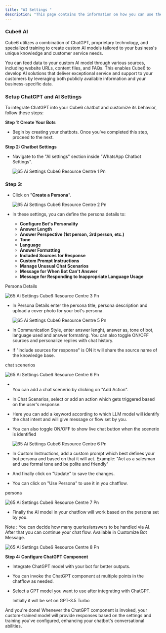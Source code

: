 ```yaml
---
title: "AI Settings "
description: "This page contains the information on how you can use the  Cube6 AI to enhance your chatbot capabilities."
---
```


### Cube6 AI

Cube6 utilizes a combination of ChatGPT, proprietary technology, and specialized training to create custom AI models tailored to your business's unique knowledge and customer service needs.

You can feed data to your custom AI model through various sources, including website URLs, content files, and FAQs. This enables  Cube6 to develop AI solutions that deliver exceptional service and support to your customers by leveraging both publicly available information and your business-specific data.

### **Setup ChatGPT and AI Settings**

To integrate ChatGPT into your  Cube6 chatbot and customize its behavior, follow these steps:

**Step 1: Create Your Bots**

- Begin by creating your chatbots. Once you've completed this step, proceed to the next.

**Step 2: Chatbot Settings**

- Navigate to the "AI settings" section inside "WhatsApp Chatbot Settings".

  ![65 Ai Settings  Cube6 Resource Centre 1 Pn](/images/how-botpenguin-works/whatsapp-ai-setting/65.ai_settings__Cube6_resource_centre-1.png)

### Step 3:

- Click on "**Create a Persona**".

  ![65 Ai Settings  Cube6 Resource Centre 2 Pn](/images/how-botpenguin-works/whatsapp-ai-setting/65.ai_settings__Cube6_resource_centre-2.png)
- In these settings, you can define the persona details to:
  - **Configure Bot's Personality**
  - **Answer Length**
  - **Answer Perspective (1st person, 3rd person, etc.)**
  - **Tone**
  - **Language**
  - **Answer Formatting**
  - **Included Sources for Response**
  - **Custom Prompt Instructions**
  - **Manage Unusual Chat Scenarios**
  - **Message for When Bot Can't Answer**
  - **Message for Responding to Inappropriate Language Usage**

Persona Details

![65 Ai Settings  Cube6 Resource Centre 3 Pn](/images/how-botpenguin-works/whatsapp-ai-setting/65.ai_settings__Cube6_resource_centre-3.png)

- In Persona Details enter the persona title, persona description and upload a cover photo for your bot's persona.

  ![65 Ai Settings  Cube6 Resource Centre 5 Pn](/images/how-botpenguin-works/whatsapp-ai-setting/65.ai_settings__Cube6_resource_centre-4.png)
- In Communication Style, enter answer lenght, answer as, tone of bot, language used and answer formating. You can also toggle ON/OFF sources and personalize replies with chat history.
- If "include sources for response" is ON it will share the source name of the knowledge base.

chat scenerios

![65 Ai Settings  Cube6 Resource Centre 6 Pn](/images/how-botpenguin-works/whatsapp-ai-setting/65.ai_settings__Cube6_resource_centre-5.png)

- \
  You can add a chat scenerio by clicking on "Add Action".
- In Chat Scenarios, select or add an action which gets triggered based on the user's response.
- Here you can add a keyword according to which LLM model will identify the chat intent and will give message or flow set by you.
- You can also toggle ON/OFF to show live chat button when the scenerio is identified

  ![65 Ai Settings  Cube6 Resource Centre 6 Pn](/images/how-botpenguin-works/whatsapp-ai-setting/65.ai_settings__Cube6_resource_centre-6.png)
- In Custom Instructions, add a custom prompt which best defines your bot persona and based on that it will act. Example: "Act as a salesman and use formal tone and be polite and friendly"
- And finally click on "Update" to save the changes.
- You can click on "Use Persona" to use it in you chatflow.

persona

![65 Ai Settings  Cube6 Resource Centre 7 Pn](/images/how-botpenguin-works/whatsapp-ai-setting/65.ai_settings__Cube6_resource_centre-7.png)

- Finally the AI model in your chatflow will work based on the persona set by you.

Note : You can decide how many queries/answers to be handled via AI. After that you can continue your chat flow. Available in Customize Bot Message.

![65 Ai Settings  Cube6 Resource Centre 8 Pn](/images/how-botpenguin-works/whatsapp-ai-setting/65.ai_settings__Cube6_resource_centre-8.png)

**Step 4: Configure ChatGPT Component**

- Integrate ChatGPT model with your bot for better outputs.
- You can invoke the ChatGPT component at multiple points in the chatflow as needed.
- Select a GPT model you want to use after integrating with ChatGPT.

  <Info>
    Initially it will be set on GPT-3.5 Turbo
  </Info>

And you're done\! Whenever the ChatGPT component is invoked, your custom-trained model will provide responses based on the settings and training you've configured, enhancing your chatbot's conversational abilities.